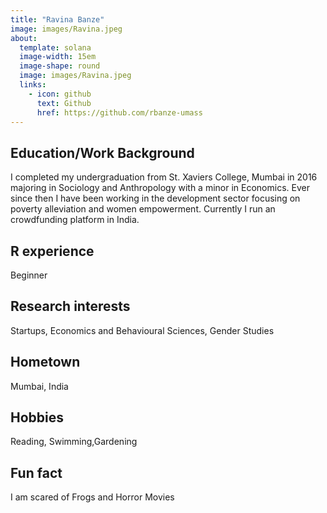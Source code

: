```yaml
---
title: "Ravina Banze"
image: images/Ravina.jpeg
about:
  template: solana
  image-width: 15em
  image-shape: round
  image: images/Ravina.jpeg
  links:
    - icon: github
      text: Github
      href: https://github.com/rbanze-umass
---
```



## Education/Work Background
I completed my undergraduation from St. Xaviers College, Mumbai in 2016 majoring in Sociology and Anthropology with a minor in Economics. Ever since then I have been working in the development sector focusing on poverty alleviation and women empowerment. Currently I run an crowdfunding platform in India. 


## R experience
Beginner 

## Research interests
Startups, Economics and Behavioural Sciences, Gender Studies

## Hometown
Mumbai, India

## Hobbies
Reading, Swimming,Gardening

## Fun fact
I am scared of Frogs and Horror Movies
